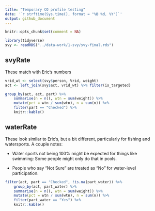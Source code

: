 ---
title: "Temporary CO profile testing"
date: '`r strftime(Sys.time(), format = "%B %d, %Y")`'
output: github_document
---

```{r setup, message=FALSE, include=FALSE}
knitr::opts_chunk$set(comment = NA)
```

```{r, message = FALSE, warning = FALSE}
library(tidyverse)
svy <- readRDS("../data-work/1-svy/svy-final.rds")
```

## svyRate

These match with Eric's numbers

```{r, message=FALSE, warning=FALSE}
vrid_wt <- select(svy$person, Vrid, weight)
act <- left_join(svy$act, vrid_wt) %>% filter(is_targeted)

group_by(act, act, part) %>%
    summarise(n = n(), wtn = sum(weight)) %>%
    mutate(pct = wtn / sum(wtn), n = sum(n)) %>%
    filter(part == "Checked") %>%
    knitr::kable()
```

## waterRate

These look similar to Eric's, but a bit different, particularly for fishing and watersports. A couple notes: 

- Water sports not being 100% might be expected for things like swimming: Some people might only do that in pools.

- People who say "Not Sure" are treated as "No" for water-level participation.

```{r}
filter(act, part == "Checked", !is.na(part_water)) %>%
    group_by(act, part_water) %>%
    summarise(n = n(), wtn = sum(weight)) %>%
    mutate(pct = wtn / sum(wtn), n = sum(n)) %>%
    filter(part_water == "Yes") %>%
    knitr::kable()
```

